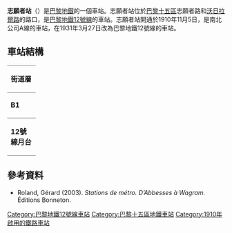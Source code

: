 {{Infobox station
| name                = 志願者站
| symbol_location     = paris
| symbol              = m
| symbol2             = 
| type                = [[巴黎地鐵|巴黎地鐵]]車站
| image               = [[File:Volontaires-quais.jpg|275px]]
| alt                 = 
| caption             = 
| other_name          = 
| address             = [[巴黎十五區|巴黎十五區]]
| borough             = [[法蘭西島|法蘭西島]]
| country             = 法國
| iso_region          = FR_scale:2000
| coordinates_display = title
| coordinates_format  = dms
| latd  = 48.841343| latm  = | lats  = | latNS  = 
| longd = 2.307504| longm = | longs = | longEW = 
| coordinates         = 
| owned               = [[RATP|RATP]]
| operator            = [[RATP|RATP]]
| line                = 
| disabled            = 
| zone                = 1
| opened              = {{Start-date|1910-11-5}}
| closed              = <!-- {{End date|YYYY|MM|DD|df=y}} -->
| services            = 
| map_type            = France Paris
}}
'''志願者站'''（{{lang-fr|Volontaires}}）是[[巴黎地鐵|巴黎地鐵]]的一個車站。志願者站位於[[巴黎十五區|巴黎十五區]]志願者路和[[沃日拉爾路|沃日拉爾路]]的路口，是[[巴黎地鐵12號線|巴黎地鐵12號線]]的車站。志願者站開通於1910年11月5日，是南北公司A線的車站，在1931年3月27日改為巴黎地鐵12號線的車站。
== 車站結構 ==
{| border=0 cellspacing=0 cellpadding=3
|style="border-bottom:solid 1px gray;border-top:solid 1px gray;" width=50 valign=top|'''街道層'''
|-
|style="border-bottom:solid 1px gray;border-top:solid 1px gray;" width=50 valign=top|'''B1'''
|style="border-top:solid 1px gray;border-bottom:solid 1px gray;" width=100 valign=top|夾層
|-
|style="border-bottom:solid 1px gray;" width=50 rowspan=10 valign=top|'''12號線月台'''
|style="border-top:solid 1px gray;border-right:solid 2px black;border-left:solid 2px black;border-bottom:solid 2px black;" colspan=2|<center><small>[[側式月台|側式月台]]，右側開門</small></center>
|-
|style="border-bottom:solid 1px gray;" width=100|南行
|style="border-bottom:solid 1px gray;" width=390|{{arrow|L}} [[File:Metro-M.svg|16x16px]][[File:Paris_Metro_12.svg|16x16px]] 往[[伊西市政府站|伊西市政府]]<small>（[[沃吉拉站|沃吉拉]]）</small>
|-
|北行
|{{arrow|R}} [[File:Metro-M.svg|16x16px]][[File:Paris_Metro_12.svg|16x16px]] 往[[奧貝維埃市政府站|奧貝維埃市政府]]<small>（[[巴斯德站|巴斯德]]）</small>
|-
|style="border-top:solid 2px black;border-right:solid 2px black;border-left:solid 2px black;border-bottom:solid 1px gray;" colspan=2|<center><small>[[側式月台|側式月台]]，右側開門</small></center>
|}
{{commons category|Volontaires (Paris Metro)}}

==參考資料==
*Roland, Gérard (2003). ''Stations de métro. D’Abbesses à Wagram.'' Éditions Bonneton.
{{巴黎地鐵12號線}}
{{DEFAULTSORT:Volontaires}}
[[Category:巴黎地鐵12號線車站|Category:巴黎地鐵12號線車站]]
[[Category:巴黎十五區地鐵車站|Category:巴黎十五區地鐵車站]]
[[Category:1910年啟用的鐵路車站|Category:1910年啟用的鐵路車站]]